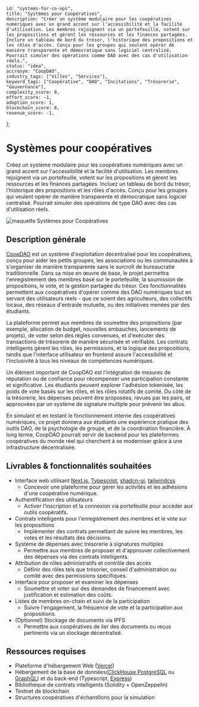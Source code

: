     id: "systems-for-co-ops",
    title: "Systèmes pour Coopératives",
    description: "Créer un système modulaire pour les coopératives numériques avec un grand accent sur l'accessibilité et la facilité d'utilisation. Les membres rejoignent via un portefeuille, votent sur les propositions et gèrent les ressources et les finances partagées. Inclure un tableau de bord du trésor, l'historique des propositions et les rôles d'accès. Conçu pour les groupes qui veulent opérer de manière transparente et démocratique sans logiciel centralisé. Pourrait simuler des opérations comme DAO avec des cas d'utilisation réels.",
    status: "idea",
    accronym: "CoopDAO",
    industry_tags: ["Villes", "Services"],
    keyword_tags: ["Coopérative", "DAO", "Incitations", "Trésorerie", "Gouvernance"],
    complexity_score: 8,
    effort_score: -1,
    adoption_score: 1,
    blockchain_score: 8,
    revenue_score: -1,
};

# Systèmes pour coopératives

Créez un système modulaire pour les coopératives numériques avec un grand accent sur l'accessibilité et la facilité d'utilisation. Les membres rejoignent via un portefeuille, votent sur les propositions et gèrent les ressources et les finances partagées. Incluez un tableau de bord du trésor, l'historique des propositions et les rôles d'accès. Conçu pour les groupes qui veulent opérer de manière transparente et démocratique sans logiciel centralisé. Pourrait simuler des opérations de type DAO avec des cas d'utilisation réels.

![maquette Systèmes pour Coopératives](/images/project/systems-for-co-ops.jpg)

## Description générale

[CoopDAO](https://coopdao.monark.io) est un système d'exploitation décentralisé pour les coopératives, conçu pour aider les petits groupes, les associations ou les communautés à s'organiser de manière transparente sans le surcroît de bureaucratie traditionnelle. Dans sa mise en œuvre de base, le projet permettra l'enregistrement des membres basé sur le portefeuille, la soumission de propositions, le vote, et la gestion partagée du trésor. Ces fonctionnalités permettent aux coopératives d'opérer comme des DAO numériques tout en servant des utilisateurs réels - que ce soient des agriculteurs, des collectifs locaux, des réseaux d'entraide mutuelle, ou des initiatives menées par des étudiants.

La plateforme permet aux membres de soumettre des propositions (par exemple, allocation de budget, nouvelles embauches, lancements de projets), de voter selon des règles convenues, et d'exécuter des transactions de trésorerie de manière sécurisée et vérifiable. Les contrats intelligents gèrent les rôles, les permissions, et la logique des propositions, tandis que l'interface utilisateur en frontend assure l'accessibilité et l'inclusivité à tous les niveaux de compétences numériques.

Un élément important de CoopDAO est l'intégration de mesures de réputation ou de confiance pour récompenser une participation constante et significative. Les étudiants peuvent explorer l'adhésion tokenisée, les poids de vote basés sur les rôles, et les rôles rotatifs de comité. Du côté de la trésorerie, les dépenses peuvent être proposées, revues par les pairs, et approuvées par un système de signature multiple pour prévenir les abus.

En simulant et en testant le fonctionnement interne des coopératives numériques, ce projet donnera aux étudiants une expérience pratique des outils DAO, de la psychologie de groupe, et de la coordination financière. À long terme, CoopDAO pourrait servir de backend pour les plateformes coopératives du monde réel qui cherchent à se moderniser grâce à une infrastructure décentralisée.

## Livrables & fonctionnalités souhaitées

- Interface web utilisant [Next.js](https://nextjs.org/), [Typescript](https://www.typescriptlang.org/), [shadcn-ui](https://ui.shadcn.com/), [tailwindcss](https://tailwindcss.com/)  
   - Concevoir une plateforme pour gérer les activités et les adhésions d'une coopérative numérique.
- Authentification des utilisateurs  
   - Activer l'inscription et la connexion via portefeuille pour accéder aux outils coopératifs.
- Contrats intelligents pour l'enregistrement des membres et le vote sur les propositions  
   - Implémenter des contrats permettant de suivre les membres, les votes et les résultats des décisions.
- Système de dépenses avec trésorerie à signatures multiples  
   - Permettre aux membres de proposer et d'approuver collectivement des dépenses via des contrats intelligents.
- Attribution de rôles administratifs et contrôle des accès  
   - Définir des rôles tels que trésorier, conseil d'administration ou comité avec des permissions spécifiques.
- Interface pour proposer et examiner les dépenses  
   - Soumettre et voter sur des demandes de financement avec justification et estimation des coûts.
- Listes de membres on-chain et suivi de la participation  
   - Suivre l'engagement, la fréquence de vote et la participation aux propositions.
- (Optionnel) Stockage de documents via IPFS  
   - Permettre aux coopératives de lier des documents ou reçus pertinents via un stockage décentralisé.

## Ressources requises

- Plateforme d'hébergement Web ([Vercel](https://www.vercel.com/))
- Hébergement de la base de données([ClickHouse](https://clickhouse.com/),[PostgreSQL](https://www.postgresql.org/) ou [GraphQL](https://graphql.org/)) et du back-end (Typescript, [Express](https://expressjs.com/))
- Bibliothèque de contrats intelligents (Solidity + OpenZeppelin)
- Testnet de blockchain
- Structures coopératives d'échantillons pour la simulation

